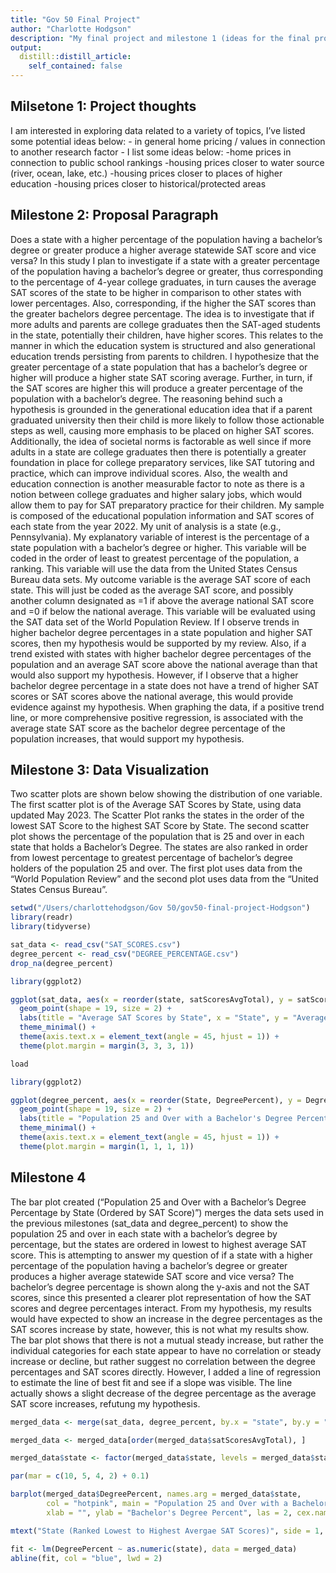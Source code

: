 ```yaml
---
title: "Gov 50 Final Project"
author: "Charlotte Hodgson"
description: "My final project and milestone 1 (ideas for the final project)"
output:
  distill::distill_article:
    self_contained: false
---
```




## Milsetone 1: Project thoughts

I am interested in exploring data related to a variety of topics, I've listed some potential ideas below:
- in general home pricing / values in connection to another research factor - I list some ideas below: 
    -home prices in connection to public school rankings
    -housing prices closer to water source (river, ocean, lake, etc.)
    -housing prices closer to places of higher education 
    -housing prices closer to historical/protected areas 
    

## Milestone 2: Proposal Paragraph

Does a state with a higher percentage of the population having a bachelor’s degree or greater produce a higher average statewide SAT score and vice versa? In this study I plan to investigate if a state with a greater percentage of the population having a bachelor's degree or greater, thus corresponding to the percentage of 4-year college graduates, in turn causes the average SAT scores of the state to be higher in comparison to other states with lower percentages. Also, corresponding, if the higher the SAT scores than the greater bachelors degree percentage. The idea is to investigate that if more adults and parents are college graduates then the SAT-aged students in the state, potentially their children, have higher scores. This relates to the manner in which the education system is structured and also generational education trends persisting from parents to children. I hypothesize that the greater percentage of a state population that has a bachelor's degree or higher will produce a higher state SAT scoring average. Further, in turn, if the SAT scores are higher this will produce a greater percentage of the population with a bachelor's degree. The reasoning behind such a hypothesis is grounded in the generational education idea that if a parent graduated university then their child is more likely to follow those actionable steps as well, causing more emphasis to be placed on higher SAT scores. Additionally, the idea of societal norms is factorable as well since if more adults in a state are college graduates then there is potentially a greater foundation in place for college preparatory services, like SAT tutoring and practice, which can improve individual scores. Also, the wealth and education connection is another measurable factor to note as there is a notion between college graduates and higher salary jobs, which would allow them to pay for SAT preparatory practice for their children. My sample is composed of the educational population information and SAT scores of each state from the year 2022. My unit of analysis is a state (e.g., Pennsylvania). My explanatory variable of interest is the percentage of a state population with a bachelor's degree or higher. This variable will be coded in the order of least to greatest percentage of the population, a ranking. This variable will use the data from the United States Census Bureau data sets. My outcome variable is the average SAT score of each state. This will just be coded as the average SAT score, and possibly another column designated as =1 if above the average national SAT score and =0 if below the national average. This variable will be evaluated using the SAT data set of the World Population Review. If I observe trends in higher bachelor degree percentages in a state population and higher SAT scores, then my hypothesis would be supported by my review. Also, if a trend existed with states with higher bachelor degree percentages of the population and an average SAT score above the national average than that would also support my hypothesis. However, if I observe that a higher bachelor degree percentage in a state does not have a trend of higher SAT scores or SAT scores above the national average, this would provide evidence against my hypothesis. When graphing the data, if a positive trend line, or more comprehensive positive regression, is associated with the average state SAT score as the bachelor degree percentage of the population increases, that would support my hypothesis.

## Milestone 3: Data Visualization

Two scatter plots are shown below showing the distribution of one variable. The first scatter plot is of the Average SAT Scores by State, using data updated May 2023. The Scatter Plot ranks the states in the order of the lowest SAT Score to the highest SAT Score by State. The second scatter plot shows the percentage of the population that is 25 and over in each state that holds a Bachelor's Degree. The states are also ranked in order from lowest percentage to greatest percentage of bachelor's degree holders of the population 25 and over. The first plot uses data from the "World Population Review" and the second plot uses data from the "United States Census Bureau". 

```r
setwd("/Users/charlottehodgson/Gov 50/gov50-final-project-Hodgson")
library(readr)
library(tidyverse)

sat_data <- read_csv("SAT_SCORES.csv")
degree_percent <- read_csv("DEGREE_PERCENTAGE.csv")
drop_na(degree_percent)
```


```r
library(ggplot2)

ggplot(sat_data, aes(x = reorder(state, satScoresAvgTotal), y = satScoresAvgTotal)) +
  geom_point(shape = 19, size = 2) + 
  labs(title = "Average SAT Scores by State", x = "State", y = "Average SAT Scores") + 
  theme_minimal() +
  theme(axis.text.x = element_text(angle = 45, hjust = 1)) +
  theme(plot.margin = margin(3, 3, 3, 1))
```
```r
load
```


```r
library(ggplot2)

ggplot(degree_percent, aes(x = reorder(State, DegreePercent), y = DegreePercent)) +
  geom_point(shape = 19, size = 2) + 
  labs(title = "Population 25 and Over with a Bachelor's Degree Percentage by State", x = "State", y = "Bachelor's Degree Percentage") + 
  theme_minimal() +
  theme(axis.text.x = element_text(angle = 45, hjust = 1)) +
  theme(plot.margin = margin(1, 1, 1, 1))
```

## Milestone 4

The bar plot created ("Population 25 and Over with a Bachelor's Degree Percentage by State (Ordered by SAT Score)") merges the data sets used in the previous milestones (sat_data and degree_percent) to show the population 25 and over in each state with a bachelor's degree by percentage, but the states are ordered in lowest to highest average SAT score. This is attempting to answer my question of if a state with a higher percentage of the population having a bachelor’s degree or greater produces a higher average statewide SAT score and vice versa? The bachelor's degree percentage is shown along the y-axis and not the SAT scores, since this presented a clearer plot representation of how the SAT scores and degree percentages interact. From my hypothesis, my results would have expected to show an increase in the degree percentages as the SAT scores increase by state, however, this is not what my results show. The bar plot shows that there is not a mutual steady increase, but rather the individual categories for each state appear to have no correlation or steady increase or decline, but rather suggest no correlation between the degree percentages and SAT scores directly. However, I added a line of regression to estimate the line of best fit and see if a slope was visible. The line actually shows a slight decrease of the degree percentage as the average SAT score increases, refutung my hypothesis. 

```r
merged_data <- merge(sat_data, degree_percent, by.x = "state", by.y = "State", all = TRUE)

merged_data <- merged_data[order(merged_data$satScoresAvgTotal), ]

merged_data$state <- factor(merged_data$state, levels = merged_data$state)

par(mar = c(10, 5, 4, 2) + 0.1)

barplot(merged_data$DegreePercent, names.arg = merged_data$state,
        col = "hotpink", main = "Population 25 and Over with a Bachelor's Degree Percentage by State\n(Ordered by SAT Score)",
        xlab = "", ylab = "Bachelor's Degree Percent", las = 2, cex.names = 0.7) 

mtext("State (Ranked Lowest to Highest Avergae SAT Scores)", side = 1, line = 6)

fit <- lm(DegreePercent ~ as.numeric(state), data = merged_data)
abline(fit, col = "blue", lwd = 2)

```